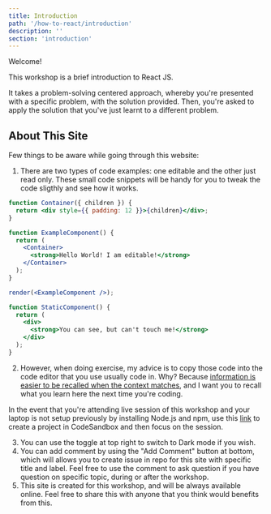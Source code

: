 ```yaml
---
title: Introduction
path: '/how-to-react/introduction'
description: ''
section: 'introduction'
---
```


Welcome!

This workshop is a brief introduction to React JS.

It takes a problem-solving centered approach, whereby you're presented with a specific problem, with the solution provided. Then, you're asked to apply the solution that you've just learnt to a different problem.

## About This Site

Few things to be aware while going through this website:

1. There are two types of code examples: one editable and the other just read only. These small code snippets will be handy for you to tweak the code sligthly and see how it works.

```jsx live noInline
function Container({ children }) {
  return <div style={{ padding: 12 }}>{children}</div>;
}

function ExampleComponent() {
  return (
    <Container>
      <strong>Hello World! I am editable!</strong>
    </Container>
  );
}

render(<ExampleComponent />);
```

```jsx
function StaticComponent() {
  return (
    <div>
      <strong>You can see, but can't touch me!</strong>
    </div>
  );
}
```

2. However, when doing exercise, my advice is to copy those code into the code editor that you use usually code in. Why? Because [information is easier to be recalled when the context matches][recall-context], and I want you to recall what you learn here the next time you're coding.

<aside>

In the event that you're attending live session of this workshop and your laptop is not setup previously by installing Node.js and npm, use this [link][new-react-sandbox] to create a project in CodeSandbox and then focus on the session.

</aside>

3. You can use the toggle at top right to switch to Dark mode if you wish.
4. You can add comment by using the "Add Comment" button at bottom, which will allows you to create issue in repo for this site with specific title and label. Feel free to use the comment to ask question if you have question on specific topic, during or after the workshop.
5. This site is created for this workshop, and will be always available online. Feel free to share this with anyone that you think would benefits from this.

[recall-context]: https://en.wikipedia.org/wiki/Recall_(memory)#Context
[new-react-sandbox]: https://codesandbox.io/s/new
